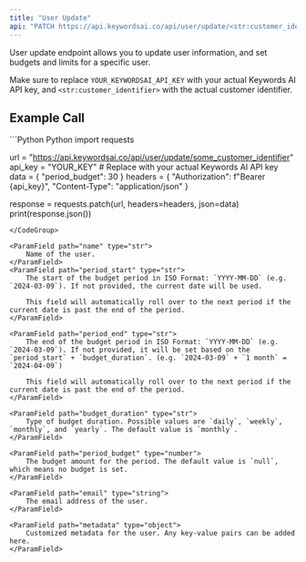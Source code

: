 ```yaml
---
title: "User Update"
api: "PATCH https://api.keywordsai.co/api/user/update/<str:customer_identifier>"
---
```


User update endpoint allows you to update user information, and set budgets and limits for a specific user.

Make sure to replace `YOUR_KEYWORDSAI_API_KEY` with your actual Keywords AI API key, and `<str:customer_identifier>` with the actual customer identifier.

## Example Call
<CodeGroup>
```Python Python
import requests

url = "https://api.keywordsai.co/api/user/update/some_customer_identifier"
api_key = "YOUR_KEY" # Replace with your actual Keywords AI API key
data = {
    "period_budget": 30
}
headers = {
    "Authorization": f"Bearer {api_key}",
    "Content-Type": "application/json"
}

response = requests.patch(url, headers=headers, json=data)
print(response.json())
```
</CodeGroup>

<ParamField path="name" type="str">
    Name of the user.
</ParamField>
<ParamField path="period_start" type="str">
    The start of the budget period in ISO Format: `YYYY-MM-DD` (e.g. `2024-03-09`). If not provided, the current date will be used.

    This field will automatically roll over to the next period if the current date is past the end of the period.
</ParamField>

<ParamField path="period_end" type="str">
    The end of the budget period in ISO Format: `YYYY-MM-DD` (e.g. `2024-03-09`). If not provided, it will be set based on the `period_start` + `budget_duration`. (e.g. `2024-03-09` + `1 month` = `2024-04-09`)

    This field will automatically roll over to the next period if the current date is past the end of the period.
</ParamField>

<ParamField path="budget_duration" type="str">
    Type of budget duration. Possible values are `daily`, `weekly`, `monthly`, and `yearly`. The default value is `monthly`.
</ParamField>

<ParamField path="period_budget" type="number">
    The budget amount for the period. The default value is `null`, which means no budget is set.
</ParamField>

<ParamField path="email" type="string">
    The email address of the user.
</ParamField>

<ParamField path="metadata" type="object">
    Customized metadata for the user. Any key-value pairs can be added here.
</ParamField>



